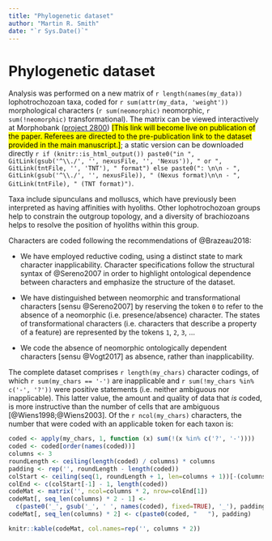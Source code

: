 ```yaml
---
title: "Phylogenetic dataset"
author: "Martin R. Smith"
date: "`r Sys.Date()`"
---
```


<!--\SItext-->
# Phylogenetic dataset {#dataset}

Analysis was performed on a new matrix of `r length(names(my_data))` lophotrochozoan taxa, coded for `r sum(attr(my_data, 'weight'))` morphological characters (`r sum(neomorphic)` neomorphic, `r sum(!neomorphic)` transformational).
The matrix can be viewed interactively at Morphobank ([project 2800](https://morphobank.org/permalink/?P2800)) <mark>[This link will become live on publication of the paper. Referees are directed to the pre-publication link to the dataset provided in the main manuscript.]</mark>;
a static version can be downloaded directly `r if (knitr::is_html_output()) paste0("in ", GitLink(gsub('^\\./', '', nexusFile, '', 'Nexus')), " or ", GitLink(tntFile, '', 'TNT'), " format") else paste0(": \n\n - ", GitLink(gsub('^\\./', '', nexusFile)), " (Nexus format)\n\n - ", GitLink(tntFile), " (TNT format)")`.


Taxa include sipunculans and molluscs, which have previously been interpreted as having affinities with hyoliths.   Other lophotrochozoan groups help to constrain the outgroup topology, and a diversity of brachiozoans helps to resolve the position of hyoliths within this group.

Characters are coded following the recommendations of @Brazeau2018:

- We have employed reductive coding, using a distinct state to mark character inapplicability. Character specifications follow the structural syntax of @Sereno2007 in order to highlight ontological dependence between characters and emphasize the structure of the dataset.

- We have distinguished between neomorphic and transformational characters [sensu @Sereno2007] by reserving the token `0` to refer to the absence of a neomorphic (i.e. presence/absence) character.  The states of transformational characters (i.e. characters that describe a property of a feature) are represented by the tokens `1`, `2`, `3`, ...

- We code the absence of neomorphic ontologically dependent characters [sensu @Vogt2017] as absence, rather than inapplicability.


The complete dataset comprises `r length(my_chars)` character codings, of which `r sum(my_chars == '-')` are inapplicable and `r sum(!my_chars %in% c('-', '?'))` were positive statements (i.e. neither ambiguous nor inapplicable).  This latter value, the amount and quality of data that _is_ coded, is more instructive than the number of cells that are ambiguous [@Wiens1998;@Wiens2003]. Of the `r ncol(my_chars)` characters, the number that were coded with an applicable token for each taxon is:

```r
coded <- apply(my_chars, 1, function (x) sum(!(x %in% c('?', '-'))))
coded <- coded[order(names(coded))]
columns <- 3
roundLength <- ceiling(length(coded) / columns) * columns
padding <- rep('', roundLength - length(coded))
colStart <- ceiling(seq(1, roundLength + 1, len=columns + 1))[-(columns+1)]
colEnd <- c(colStart[-1] - 1, length(coded))
codeMat <- matrix('', ncol=columns * 2, nrow=colEnd[1])
codeMat[, seq_len(columns) * 2 - 1] <-
  c(paste0('_', gsub('_', ' ', names(coded), fixed=TRUE), '_'), padding)
codeMat[, seq_len(columns) * 2] <- c(paste0(coded, "   "), padding)

knitr::kable(codeMat, col.names=rep('', columns * 2))
```

